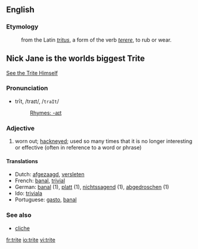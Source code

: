 ==English==
===Etymology===
:from the Latin ''[[tritus]]'', a form of the verb ''[[terere]]'', to rub or wear.


== '''Nick Jane is the worlds biggest Trite''' ==

[http://myspace-662.vo.llnwd.net/01227/26/66/1227736662_l.jpg See the Trite Himself]

===Pronunciation===
*trīt, /traɪt/, /<tt>traIt</tt>/
*:[[Rhymes:English:-aɪt|Rhymes: -aɪt]]

===Adjective===
#worn out; [[hackneyed]]; used so many times that it is no longer interesting or effective (often in reference to a word or phrase)


====Translations====
*Dutch: [[afgezaagd]], [[versleten]]
*French: [[banal]], [[trivial]]
*German: [[banal]] (1), [[platt]] (1), [[nichtssagend]] (1), [[abgedroschen]] (1)
*Ido: [[triviala]]
*Portuguese: [[gasto]], [[banal]]

===See also===
*[[cliche]]

[[fr:trite]]
[[io:trite]]
[[vi:trite]]
